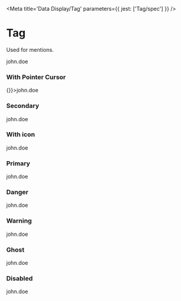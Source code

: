 

<Meta title='Data Display/Tag' parameters={{ jest: ['Tag/spec'] }} />

# Tag

Used for mentions.

<Canvas>
  <Story name='Default'>
    <Box display='inline-flex'><Tag>john.doe</Tag></Box>
  </Story>
</Canvas>

<ArgsTable of={Tag} />

### With Pointer Cursor

<Canvas>
  <Story name='Pointer'>
    <Box display='inline-flex'><Tag onClick={() => {}}>john.doe</Tag></Box>
  </Story>
</Canvas>

### Secondary

<Canvas>
  <Story name='Secondary'>
    <Box display='inline-flex'><Tag variant='secondary'>john.doe</Tag></Box>
  </Story>
</Canvas>

### With icon

<Canvas>
  <Story name='With Icon'>
    <Box display='inline-flex'><Tag variant='secondary'><Icon size='x12' mie='x4' name='team-lock'/>john.doe</Tag></Box>
  </Story>
</Canvas>

### Primary

<Canvas>
  <Story name='Primary'>
    <Box display='inline-flex'><Tag variant='primary'>john.doe</Tag></Box>
  </Story>
</Canvas>

### Danger

<Canvas>
  <Story name='Danger'>
    <Box display='inline-flex'><Tag variant='danger'>john.doe</Tag></Box>
  </Story>
</Canvas>

### Warning

<Canvas>
  <Story name='Warning'>
    <Box display='inline-flex'><Tag variant='warning'>john.doe</Tag></Box>
  </Story>
</Canvas>

### Ghost

<Canvas>
  <Story name='Ghost'>
    <Box display='inline-flex'><Tag variant='ghost'>john.doe</Tag></Box>
  </Story>
</Canvas>

### Disabled

<Canvas>
  <Story name='Disabled'>
    <Box display='inline-flex'><Tag disabled>john.doe</Tag></Box>
  </Story>
</Canvas>
